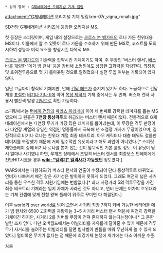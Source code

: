  * 상위 항목 : [[G제네레이션 오리지널 기체 일람]]

attachment:"G제네레이션 오리지널 기체 일람/xm-07r_vigna_ronah.jpg"

[[SD건담 G제네레이션 시리즈]]에 등장한 오리지널 MS.

첫 등장은 스피릿이며, 게임 내의 설정으로는 [[크로스 본 뱅가드]]의 로나 가문 친위대용 MS이다. 이름에서 알 수 있듯이 로나 가문을 수호하기 위해 만든 MS로, 코스트를 도외시하여 성능과 미적 요소를 향상시킨 다목적 MS.

[[크로스 본 뱅가드]]의 기술력을 집약시킨 기체이기도 하여, 주 무장인 '버스터 랜서', [[베스바]]를 개량한 '메가 빔 런쳐' 등을 장비해 소형임에도 상당한 고화력을 자랑한다. 의장용 및 호위전투용으로 몇 기 롤아웃된 것으로 알려졌으나 실전 투입 여부는 기록되어 있지 않다.

일단 고글아이 형식의 기체지만, 안에 [[건담 헤드]]가 숨겨져 있기도 하다. 노골적으로 건담계를 [[표절]]한 [[비기나 기나 II]]에 이어 [[목성 제국]]계 기체 중에서는 두 번째. 버스터 랜서 사용시 빨간색 발광 [[기믹]]으로 확인 가능하다.

스피릿에서는 [[턴에이 건담]]과 [[파라스 아테네]]에 이어 세 번째로 강력한 데미지를 뽑는 MS였으며 그 원흉은 '''7연장 통상격투'''로 취급되는 버스터 랜서 때문이었다. 전통적으로 G제네레이션에서는 다연장 무기가 가장 많은 데미지를 뽑아냈는데, 이 무장은 격투 판정이라 다연장 계열의 유일한 약점인 명중률마저 극복해 낸 초절정 개사기 무장이었으며, 결정적으로 비기나 로나는 친위대 계열 최종 테크트리. 아무 캐릭터나 대충 태워도 절륜한 데미지를 보장했기 때문에 거의 필수적인 유닛이라고 해도 과언이 아니었다.[* 스피릿 제한플레이 중에 비기나 로나를 뽑지 않는 것이 암묵적인 기본 룰일 정도. 이 유닛이 당시 얼마나 사기였냐 하면, 무개조 상태에서 초일격 버스터 랜서를 최종보스 턴에이에게 전탄HIT시켰을 경우 '''[[wiki: "일격기" 일격사]]가 가능했던''' 정도였다.]

WARS에서는 다행히도(?) 버스터 랜서의 연출이 수정되어 단타 통상격투로 바뀌었고 연비가 나빠져서 예전 같은 사기성은 발휘하지 못하게 되었다. 그래도 여전히 넓은 사거리를 통한 우수한 격투 지원기임에는 변함없다.[* 최대 사정거리 5의 격투무장을 가진 최종 테크트리 기체라는 입지 자체가 사라진 것도 아니고, 연비 문제는 어차피 호위대라는 기체 컨셉에 맞게 전함 왕복 플레이 위주로 꾸미면 다 해결된다.]

이후 world와 over world로 넘어 오면서 사거리 최장 7까지 커버 가능한 베리어블 메가 빔 런처와 6500 고화력을 자랑하는 3~5 사거리 버스터 랜서 덕분에 여전히 강력한 기체이긴 하지만, 사거리 2를 커버할 무장이 전혀 존재하지 않는다는점이나[* 그 흔한 발칸 조차 없다. 다만 오버월드에서는 어빌리티를 자유롭게 달아줄 수 있기 때문에 격투무기 사거리를 늘려주는 어빌리티를 달면 빔샤벨이 빈틈을 메워 무난하게 쓸 수 있게 되었다.] 멀티록온 무기가 없다는 점 때문에 최강기체 논쟁에 끼기에는 다소 아쉬운 수준. 

[[각주]]
